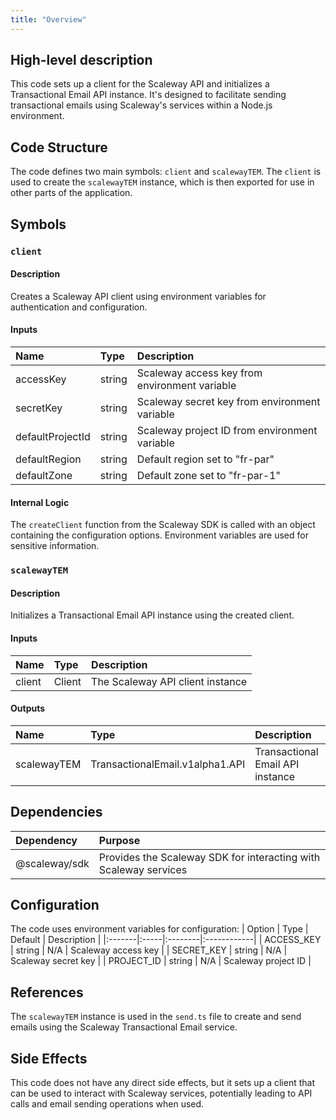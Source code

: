 ```yaml
---
title: "Overview"
---
```


## High-level description
This code sets up a client for the Scaleway API and initializes a Transactional Email API instance. It's designed to facilitate sending transactional emails using Scaleway's services within a Node.js environment.

## Code Structure
The code defines two main symbols: `client` and `scalewayTEM`. The `client` is used to create the `scalewayTEM` instance, which is then exported for use in other parts of the application.

## Symbols

### `client`
#### Description
Creates a Scaleway API client using environment variables for authentication and configuration.

#### Inputs
| Name | Type | Description |
|:-----|:-----|:------------|
| accessKey | string | Scaleway access key from environment variable |
| secretKey | string | Scaleway secret key from environment variable |
| defaultProjectId | string | Scaleway project ID from environment variable |
| defaultRegion | string | Default region set to "fr-par" |
| defaultZone | string | Default zone set to "fr-par-1" |

#### Internal Logic
The `createClient` function from the Scaleway SDK is called with an object containing the configuration options. Environment variables are used for sensitive information.

### `scalewayTEM`
#### Description
Initializes a Transactional Email API instance using the created client.

#### Inputs
| Name | Type | Description |
|:-----|:-----|:------------|
| client | Client | The Scaleway API client instance |

#### Outputs
| Name | Type | Description |
|:-----|:-----|:------------|
| scalewayTEM | TransactionalEmail.v1alpha1.API | Transactional Email API instance |

## Dependencies
| Dependency | Purpose |
|:-----------|:--------|
| @scaleway/sdk | Provides the Scaleway SDK for interacting with Scaleway services |

## Configuration
The code uses environment variables for configuration:
| Option | Type | Default | Description |
|:-------|:-----|:--------|:------------|
| ACCESS_KEY | string | N/A | Scaleway access key |
| SECRET_KEY | string | N/A | Scaleway secret key |
| PROJECT_ID | string | N/A | Scaleway project ID |

## References
The `scalewayTEM` instance is used in the `send.ts` file to create and send emails using the Scaleway Transactional Email service.

## Side Effects
This code does not have any direct side effects, but it sets up a client that can be used to interact with Scaleway services, potentially leading to API calls and email sending operations when used.